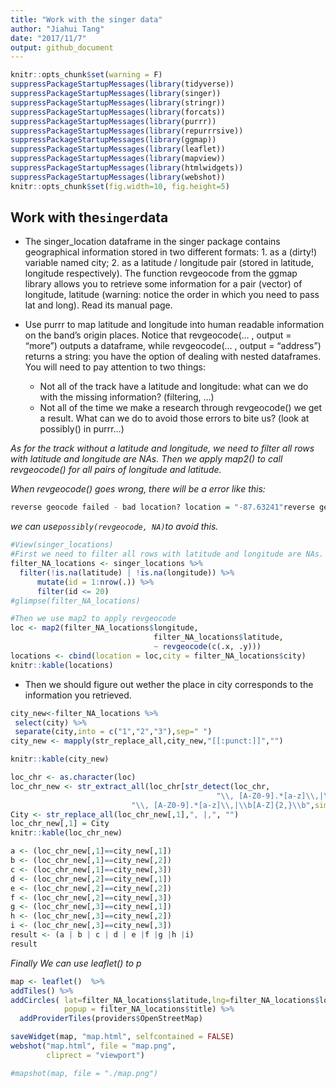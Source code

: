 ```yaml
---
title: "Work with the singer data"
author: "Jiahui Tang"
date: "2017/11/7"
output: github_document
---
```


```r
knitr::opts_chunk$set(warning = F)
suppressPackageStartupMessages(library(tidyverse))
suppressPackageStartupMessages(library(singer))
suppressPackageStartupMessages(library(stringr))
suppressPackageStartupMessages(library(forcats))
suppressPackageStartupMessages(library(purrr))
suppressPackageStartupMessages(library(repurrrsive))
suppressPackageStartupMessages(library(ggmap))
suppressPackageStartupMessages(library(leaflet))
suppressPackageStartupMessages(library(mapview))
suppressPackageStartupMessages(library(htmlwidgets))
suppressPackageStartupMessages(library(webshot))
knitr::opts_chunk$set(fig.width=10, fig.height=5)
```

## Work with the`singer`data

+ The singer_location dataframe in the singer package contains geographical information stored in two different formats: 1. as a (dirty!) variable named city; 2. as a latitude / longitude pair (stored in latitude, longitude respectively). The function revgeocode from the ggmap library allows you to retrieve some information for a pair (vector) of longitude, latitude (warning: notice the order in which you need to pass lat and long). Read its manual page.

+ Use purrr to map latitude and longitude into human readable information on the band’s origin places. Notice that revgeocode(... , output = "more") outputs a dataframe, while revgeocode(... , output = "address") returns a string: you have the option of dealing with nested dataframes.
   You will need to pay attention to two things:
   
    - Not all of the track have a latitude and longitude: what can we do with the missing information? (filtering, …)
    - Not all of the time we make a research through revgeocode() we get a result. What can we do to avoid those errors to bite us? (look at possibly() in purrr…)

*As for the track without a latitude and longitude, we need to filter all rows with latitude and longitude are NAs. Then we apply map2() to call revgeocode() for all pairs of longitude and latitude.*

*When revgeocode() goes wrong, there will be a error like this:*
```R
reverse geocode failed - bad location? location = "-87.63241"reverse geocode failed - bad location? location = "41.88415"
```
*we can use`possibly(revgeocode, NA)`to avoid this.*
    
```r
#View(singer_locations)
#First we need to filter all rows with latitude and longitude are NAs.
filter_NA_locations <- singer_locations %>% 
  filter(!is.na(latitude) | !is.na(longitude)) %>% 
      mutate(id = 1:nrow(.)) %>% 
      filter(id <= 20)
#glimpse(filter_NA_locations)

#Then we use map2 to apply revgeocode
loc <- map2(filter_NA_locations$longitude,
                                filter_NA_locations$latitude, 
                                ~ revgeocode(c(.x, .y)))
locations <- cbind(location = loc,city = filter_NA_locations$city)
knitr::kable(locations)
```

+ Then we should figure out wether the place in city corresponds to the information you retrieved.

```r
city_new<-filter_NA_locations %>% 
 select(city) %>% 
 separate(city,into = c("1","2","3"),sep=" ") 
city_new <- mapply(str_replace_all,city_new,"[[:punct:]]","") 

knitr::kable(city_new)

loc_chr <- as.character(loc)
loc_chr_new <- str_extract_all(loc_chr[str_detect(loc_chr,
                                              "\\, [A-Z0-9].*[a-z]\\,|\\b[A-Z]{2,}\\b")],
                           "\\, [A-Z0-9].*[a-z]\\,|\\b[A-Z]{2,}\\b",simplify = TRUE)
City <- str_replace_all(loc_chr_new[,1],", |,", "")
loc_chr_new[,1] = City
knitr::kable(loc_chr_new)

a <- (loc_chr_new[,1]==city_new[,1])
b <- (loc_chr_new[,1]==city_new[,2])
c <- (loc_chr_new[,1]==city_new[,3])
d <- (loc_chr_new[,2]==city_new[,1])
e <- (loc_chr_new[,2]==city_new[,2])
f <- (loc_chr_new[,2]==city_new[,3])
g <- (loc_chr_new[,3]==city_new[,1])
h <- (loc_chr_new[,3]==city_new[,2])
i <- (loc_chr_new[,3]==city_new[,3])
result <- (a | b | c | d | e |f |g |h |i)
result
```


*Finally We can use leaflet() to p*

```r
map <- leaflet()  %>%   
addTiles() %>%
addCircles( lat=filter_NA_locations$latitude,lng=filter_NA_locations$longitude,
            popup = filter_NA_locations$title) %>% 
  addProviderTiles(providers$OpenStreetMap)

saveWidget(map, "map.html", selfcontained = FALSE)
webshot("map.html", file = "map.png",
        cliprect = "viewport")

#mapshot(map, file = "./map.png")
```

